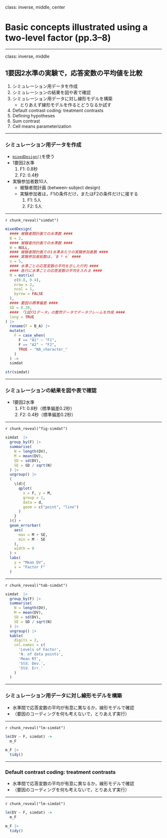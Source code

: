 class: inverse, middle, center

# Basic concepts illustrated using a two-level factor (pp.3--8)

---

class: inverse, middle
<!-- class: inverse, middle, split-50 -->

## 1要因2水準の実験で，応答変数の平均値を比較

1. シミュレーション用データを作成
2. シミュレーションの結果を図や表で確認
3. シミュレーション用データに対し線形モデルを構築
    - とりあえず線形モデルを作るとどうなるか試す
4. Default contrast coding: treatment contrasts
5. Defining hypotheses
6. Sum contrast
7. Cell means parameterization

---

::::: block

### シミュレーション用データを作成

- [`mixedDesign()`](http://read.psych.uni-potsdam.de/attachments/article/188/mixedDesign.v0.6.3.R)を使う
- 1要因2水準
    1. F1: 0.8秒
    1. F2: 0.4秒
- 実験参加者数10人
  - 被験者間計画 (between-subject design)
  - 実験参加者は，F1の条件だけ，またはF2の条件だけに接する
    1. F1: 5人
    1. F2: 5人

:::::

---

<!--
https://stackoverflow.com/questions/67750561/vertically-scrollable-code-with-rstudio-and-xaringan
-->

`r chunk_reveal("simdat")`

<!--
#### the number of between-subject factors
-->

```r
mixedDesign(
  #### 被験者間計画での水準数 ####
  B = 2,
  #### 被験者内計画での水準数 ####
  W = NULL,
  #### 被験者間計画での1水準あたりの実験参加者数 ####
  #### 実験参加者総数は，`B * n` ####
  n = 5,
  #### 水準ごとの応答変数の平均を示した行列 ####
  #### 各行に水準ごとの応答変数の平均を入れる ####
  M = matrix(
    c(0.8, 0.4),
    nrow = 2,
    ncol = 1,
    byrow = FALSE
  ),
  #### 要因の標準偏差 ####
  SD = 0.20,
  #### 「1試行1データ」の整然データでデータフレームを作成 ####
  long = TRUE
) |>
  rename(F = B_A) |>
  mutate(
    F = case_when(
      F == "A1" ~ "F1",
      F == "A2" ~ "F2",
      TRUE ~ "NA_character_"
    )
  ) -> 
  simdat

str(simdat)
```

---

::::: block

### シミュレーションの結果を図や表で確認

- 1要因2水準
    1. F1: 0.8秒（標準偏差0.2秒）
    1. F2: 0.4秒（標準偏差0.2秒）

:::::

---

`r chunk_reveal("fig-simdat")`

```r
simdat  |>
  group_by(F) |>
  summarise(
    N = length(DV),
    M = mean(DV),
    SD = sd(DV),
    SE = SD / sqrt(N)
  ) |>
  ungroup() |>
  (
    \(d){
      qplot(
        x = F, y = M,
        group = 1,
        data = d,
        geom = c("point", "line")
      )
    }
  )() +
  geom_errorbar(
    aes(
      max = M + SE,
      min = M - SE
    ),
    width = 0
  ) +
  labs(
    y = "Mean DV",
    x = "Factor F"
  )
```

---

`r chunk_reveal("tab-simdat")`

```r
simdat  |>
  group_by(F) |>
  summarise(
    N = length(DV),
    M = mean(DV),
    SD = sd(DV),
    SE = SD / sqrt(N)
  ) |>
  ungroup() |>
  kable(
    digits = 2,
    col.names = c(
      'Levels of Factor',
      'N. of data points',
      'Mean RT',
      'Std. Dev.',
      'Std. Err.'
    )
  )
```

---

::::: block

### シミュレーション用データに対し線形モデルを構築

- 水準間で応答変数の平均が有意に異なるか，線形モデルで確認
- （要因のコーディングを何も考えないで，とりあえず実行）

:::::

---

`r chunk_reveal("lm-simdat")`

```r
lm(DV ~ F, simdat) ->
  m_F

m_F |>
  tidy()
```
---

::::: block

### Default contrast coding: treatment contrasts

- 水準間で応答変数の平均が有意に異なるか，線形モデルで確認
- （要因のコーディングを何も考えないで，とりあえず実行）

:::::

---

`r chunk_reveal("lm-simdat")`

```r
lm(DV ~ F, simdat) ->
  m_F

m_F |>
  tidy()
```

<!--
5. Defining hypotheses
6. Sum contrast
7. Cell means parameterization
-->
